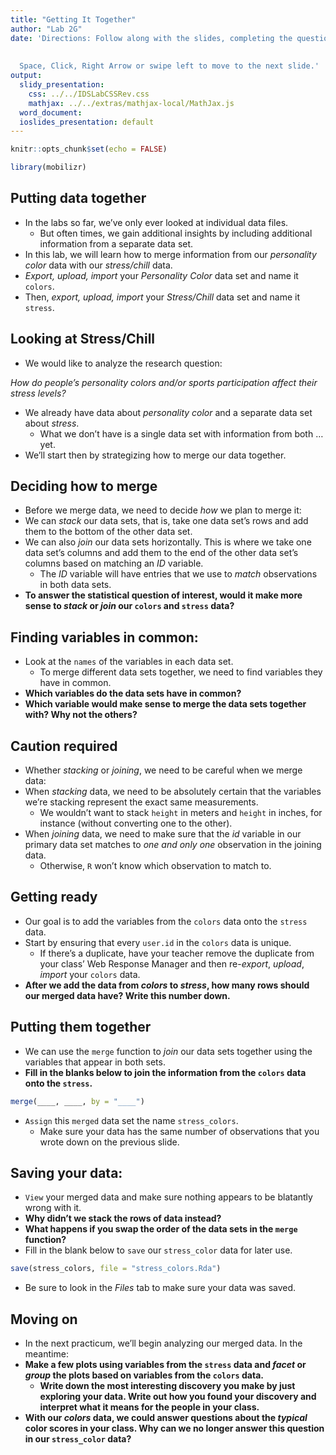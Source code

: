 ```yaml
---
title: "Getting It Together"
author: "Lab 2G"
date: 'Directions: Follow along with the slides, completing the questions in <font color=#25679E><b>blue</b></font> on your computer, and answering the questions in **red** in your journal.  
  
  
  Space, Click, Right Arrow or swipe left to move to the next slide.'
output:
  slidy_presentation:
    css: ../../IDSLabCSSRev.css
    mathjax: ../../extras/mathjax-local/MathJax.js
  word_document:
  ioslides_presentation: default
---
```


```r
knitr::opts_chunk$set(echo = FALSE)
```

```r
library(mobilizr)
```

## Putting data together

- In the labs so far, we've only ever looked at individual data files.
  - But often times, we gain additional insights by including additional information from a separate data set.
- In this lab, we will learn how to merge information from our _personality color_ data with our _stress/chill_ data.
- _Export, upload, import_ your _Personality Color_ data set and name it `colors`.
- Then, _export, upload, import_ your _Stress/Chill_ data set and name it `stress`.


## Looking at Stress/Chill

- We would like to analyze the research question:

_How do people's personality colors and/or sports participation affect their stress levels?_

- We already have data about _personality color_ and a separate data set about _stress_.
    - What we don't have is a single data set with information from both ... yet.
- We'll start then by strategizing how to merge our data together.

    
## Deciding how to merge

- Before we merge data, we need to decide _how_ we plan to merge it:
- We can _stack_ our data sets, that is, take one data set's rows and add them to the bottom of the other data set.
- We can also _join_ our data sets horizontally. This is where we take one data set's columns and add them to the end of the other data set's columns based on matching an _ID_ variable.
    - The _ID_ variable will have entries that we use to _match_ observations in both data sets.
- **To answer the statistical question of interest, would it make more sense to _stack_ or _join_ our `colors` and `stress` data?**


## Finding variables in common:

- Look at the `names` of the variables in each data set.
    - To merge different data sets together, we need to find variables they have in common.
- **Which variables do the data sets have in common?**
- **Which variable would make sense to merge the data sets together with? Why not the others?**
 

## Caution required

- Whether _stacking_ or _joining_, we need to be careful when we merge data:
- When _stacking_ data, we need to be absolutely certain that the variables we're stacking represent the exact same measurements.
    - We wouldn't want to stack `height` in meters and `height` in inches, for instance (without converting one to the other).
- When _joining_ data, we need to make sure that the _id_ variable in our primary data set matches to _one and only one_ observation in the joining data.
    - Otherwise, `R` won't know which observation to match to.
    

## Getting ready

- Our goal is to add the variables from the `colors` data onto the `stress` data.
- Start by ensuring that every `user.id` in the `colors` data is unique.
    - If there's a duplicate, have your teacher remove the duplicate from your class' Web Response Manager and then re-_export_, _upload_, _import_ your `colors` data.
- **After we add the data from _colors_ to _stress_, how many rows should our merged data have? Write this number down.**


## Putting them together

- We can use the `merge` function to _join_ our data sets together using the variables that appear in both sets.
- **Fill in the blanks below to join the information from the `colors` data onto the `stress`.**
```r
merge(____, ____, by = "____")
```
- `Assign` this `merged` data set the name `stress_colors`.
    - Make sure your data has the same number of observations that you wrote down on the previous slide.


## Saving your data:

- `View` your merged data and make sure nothing appears to be blatantly wrong with it.
- **Why didn't we stack the rows of data instead?**
- **What happens if you swap the order of the data sets in the `merge` function?**
- Fill in the blank below to `save` our `stress_color` data for later use.
    
```r
save(stress_colors, file = "stress_colors.Rda")
```

- Be sure to look in the _Files_ tab to make sure your data was saved.


## Moving on

- In the next practicum, we'll begin analyzing our merged data. In the meantime: 
- **Make a few plots using variables from the `stress` data and _facet_ or _group_ the plots based on variables from the `colors` data.**
    - **Write down the most interesting discovery you make by just exploring your data. Write out how you found your discovery and interpret what it means for the people in your class.**
- **With our _colors_ data, we could answer questions about the _typical_ color scores in your class. Why can we no longer answer this question in our `stress_color` data?**
